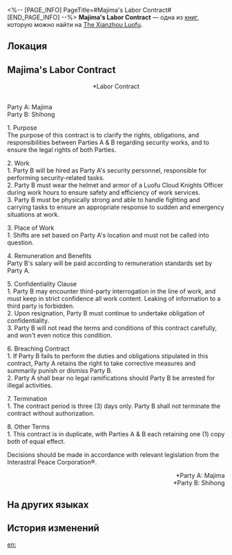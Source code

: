 <%-- [PAGE_INFO]
PageTitle=#Majima's Labor Contract#
[END_PAGE_INFO] --%>
{{Дополнить}}
{{Книга Инфобокс
|id           = 240
|partIds      = 190481
|Название     = 
|Изображение  = Иконка рукописи с Лофу Сяньчжоу.png
|Мир          = The Xianzhou Luofu
|Томов        = 1
|Автор        = <!--нужно добавить-->
|Описание     = The labor contract Majima signed with Shihong. Shihong evidently did not read it properly.
|Том1         = {{tx}}
|Источник1    = {{tx|Отсутствует источник}}
|Персонажи    = 
|Фракции      = Interastral Peace Corporation
}}
'''Majima's Labor Contract''' — одна из [[Книги|книг]], которую можно найти на [[The Xianzhou Luofu]].

==Локация==
{{Отметка карты|<!--название карты-->|<!--id отметки-->}}

==Majima's Labor Contract==
<div align="center">*Labor Contract</div><br />Party A: Majima<br />
Party B: Shihong

1. Purpose<br />
The purpose of this contract is to clarify the rights, obligations, and responsibilities between Parties A & B regarding security works, and to ensure the legal rights of both Parties.

2. Work<br />
1. Party B will be hired as Party A's security personnel, responsible for performing security-related tasks.<br />
2. Party B must wear the helmet and armor of a Luofu Cloud Knights Officer during work hours to ensure safety and efficiency of work services.<br />
3. Party B must be physically strong and able to handle fighting and carrying tasks to ensure an appropriate response to sudden and emergency situations at work.

3. Place of Work<br />
1. Shifts are set based on Party A's location and must not be called into question.

4. Remuneration and Benefits<br />
Party B's salary will be paid according to remuneration standards set by Party A.

5. Confidentiality Clause<br />
1. Party B may encounter third-party interrogation in the line of work, and must keep in strict confidence all work content. Leaking of information to a third party is forbidden.<br />
2. Upon resignation, Party B must continue to undertake obligation of confidentiality.<br />
3. Party B will not read the terms and conditions of this contract carefully, and won't even notice this condition.

6. Breaching Contract<br />
1. If Party B fails to perform the duties and obligations stipulated in this contract, Party A retains the right to take corrective measures and summarily punish or dismiss Party B.<br />
2. Party A shall bear no legal ramifications should Party B be arrested for illegal activities.

7. Termination<br />
1. The contract period is three (3) days only. Party B shall not terminate the contract without authorization.

8. Other Terms<br />
1. This contract is in duplicate, with Parties A & B each retaining one (1) copy both of equal effect.

Decisions should be made in accordance with relevant legislation from the Interastral Peace Corporation®.

<div align="right">*Party A: Majima<br />
*Party B: Shihong</div>

==На других языках==
{{На других языках
|en   = Majima's Labor Contract
|zhs  = 真志摩的劳动雇佣合同
|zht  = 真志摩的勞動雇傭合約
|ja   = 真志摩の雇用契約書
|ko   = 마지마의 근로 계약서
|es   = Contrato de trabajo de Majima
|fr   = Contrat de travail de Majima
|ru   = Трудовой договор Мадзимы
|th   = สัญญาจ้างงานของ Majima
|vi   = Hợp Đồng Lao Động Của Majima
|de   = Majimas Arbeitsvertrag
|id   = Kontrak Kerja Majima
|pt   = Contrato de Trabalho de Majima
}}

==История изменений==
{{История изменений|3.5}}

[[en:]]